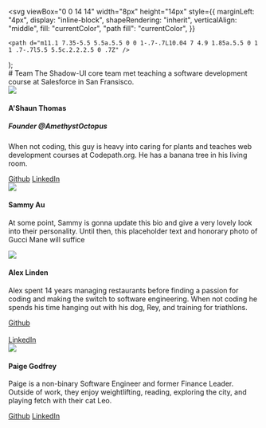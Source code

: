 
  <svg
    viewBox="0 0 14 14"
    width="8px"
    height="14px"
    style={{
      marginLeft: "4px",
      display: "inline-block",
      shapeRendering: "inherit",
      verticalAlign: "middle",
      fill: "currentColor",
      "path fill": "currentColor",
    }}
  >
    <path d="m11.1 7.35-5.5 5.5a.5.5 0 0 1-.7-.7L10.04 7 4.9 1.85a.5.5 0 1 1 .7-.7l5.5 5.5c.2.2.2.5 0 .7Z" />
  </svg>
);

<div className='sb-section-title'>
    # Team
    The Shadow-UI core team met teaching a software development course at Salesforce in San Fransisco.

</div>

<div className="sb-section">
    <div className="sb-section-item">
      <img src={ashaun} />
      <h4 className="sb-section-item-heading">A'Shaun Thomas</h4>
      <h5 className="sc-section-item-subheader">Founder @AmethystOctopus</h5>
      <p className="sb-section-item-paragraph">When not coding, this guy is heavy into caring for plants and teaches web development courses at Codepath.org. He has a banana tree in his living room.</p>
      <a href="https://github.com/lasagnamassage" target="_blank" rel="noopener noreferrer">Github<RightArrow /></a>
      <a href="https://www.linkedin.com/in/a-shaun-thomas-1b7a185a/" target="_blank" rel="noopener noreferrer">LinkedIn<RightArrow /></a>
    </div>
    <div className="sb-section-item">
      <img src={guccimane} />
      <h4 className="sb-section-item-heading">Sammy Au</h4>
      <p className="sb-section-item-paragraph">At some point, Sammy is gonna update this bio and give a very lovely look into their personality. Until then, this placeholder text and honorary photo of Gucci Mane will suffice</p>
    </div>
    <div className="sb-section-item">
      <img src={alex} />
      <h4 className="sb-section-item-heading">Alex Linden</h4>
      <p className="sb-section-item-paragraph">Alex spent 14 years managing restaurants before finding a passion for coding and making the switch to software engineering. When not coding he spends his time hanging out with his dog, Rey, and training for triathlons.</p>
      <a href="https://github.com/Alex-Linden" target="_blank" rel="noopener noreferrer">Github<RightArrow /></a> <br></br>
      <a href="https://www.linkedin.com/in/alex-linden/" target="_blank" rel="noopener noreferrer">LinkedIn<RightArrow /></a>
    </div>
    <div className="sb-section-item">
      <div>
        <img src={paige} />
        <h4 className="sb-section-item-heading">Paige Godfrey</h4>
        <p className="sb-section-item-paragraph">Paige is a non-binary Software Engineer and former Finance Leader. Outside of work, they enjoy weightlifting, reading, exploring the city, and playing fetch with their cat Leo.</p>
        <a href="https://github.com/paigegodfrey" target="_blank" rel="noopener noreferrer">Github<RightArrow /></a>
        <a href="https://www.linkedin.com/in/paigegodfrey/" target="_blank" rel="noopener noreferrer">LinkedIn<RightArrow /></a>
      </div>
    </div>
  </div>
  <style>
  {`
  .sb-container {
    margin-bottom: 48px;
  }

  .sb-section {
    width: 100%;
    display: flex;
    flex-direction: row;
    gap: 20px;
  }

  img {
    object-fit: cover;
  }

  .sb-section-title {
    margin-bottom: 32px;
  }

  .sb-section a:not(h1 a, h2 a, h3 a) {
    font-size: 14px;
  }

  .sb-section-item, .sb-grid-item {
    flex: 1;
    display: flex;
    flex-direction: column;
  }

  .sb-section-item-heading {
    padding-top: 20px !important;
    padding-bottom: 5px !important;
    margin: 0 !important;
  }
  .sb-section-item-paragraph {
    margin: 0;
    padding-bottom: 10px;
  }

  .sb-chevron {
    margin-left: 5px;
  }

  .sb-features-grid {
    display: grid;
    grid-template-columns: repeat(2, 1fr);
    grid-gap: 32px 20px;
  }

  .sb-socials {
    display: grid;
    grid-template-columns: repeat(4, 1fr);
  }

  .sb-socials p {
    margin-bottom: 10px;
  }

  .sb-explore-image {
    max-height: 32px;
    align-self: flex-start;
  }

  img {
    min-height: 352.5px;
  }

  .sb-addon {
    width: 100%;
    display: flex;
    align-items: center;
    position: relative;
    background-color: #EEF3F8;
    border-radius: 5px;
    border: 1px solid rgba(0, 0, 0, 0.05);
    background: #EEF3F8;
    height: 180px;
    margin-bottom: 48px;
    overflow: hidden;
  }

  .sb-addon-text {
    padding-left: 48px;
    max-width: 240px;
  }

  .sb-addon-text h4 {
    padding-top: 0px;
  }

  .sb-addon-img {
    position: absolute;
    left: 345px;
    top: 0;
    height: 100%;
    width: 200%;
    overflow: hidden;
  }

  .sb-addon-img img {
    width: 650px;
    transform: rotate(-15deg);
    margin-left: 40px;
    margin-top: -72px;
    box-shadow: 0 0 1px rgba(255, 255, 255, 0);
    backface-visibility: hidden;
  }

  @media screen and (max-width: 800px) {
    .sb-addon-img {
      left: 300px;
    }
  }

  @media screen and (max-width: 600px) {
    .sb-section {
      flex-direction: column;
    }

    .sb-features-grid {
      grid-template-columns: repeat(1, 1fr);
    }

    .sb-socials {
      grid-template-columns: repeat(2, 1fr);
    }

    .sb-addon {
      height: 280px;
      align-items: flex-start;
      padding-top: 32px;
      overflow: hidden;
    }

    .sb-addon-text {
      padding-left: 24px;
    }

    .sb-addon-img {
      right: 0;
      left: 0;
      top: 130px;
      bottom: 0;
      overflow: hidden;
      height: auto;
      width: 124%;
    }

    .sb-addon-img img {
      width: 1200px;
      transform: rotate(-12deg);
      margin-left: 0;
      margin-top: 48px;
      margin-bottom: -40px;
      margin-left: -24px;
    }
  }
  `}
</style>
